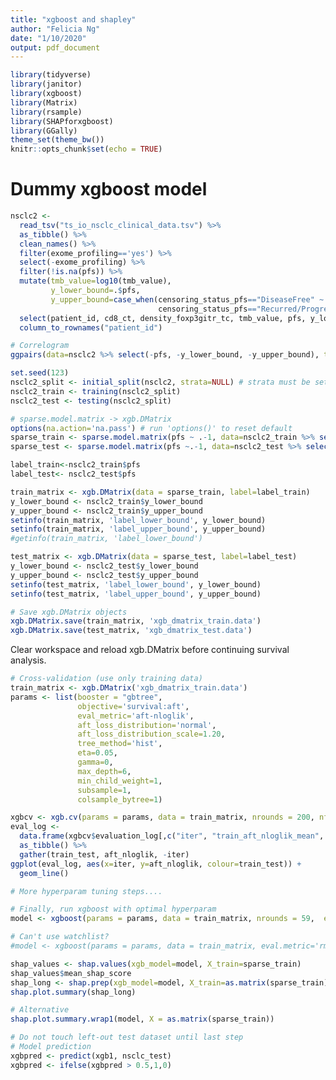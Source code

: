 ---
title: "xgboost and shapley"
author: "Felicia Ng"
date: "1/10/2020"
output: pdf_document
---

```{r setup, include=FALSE}
library(tidyverse)
library(janitor)
library(xgboost)
library(Matrix)
library(rsample)
library(SHAPforxgboost)
library(GGally)
theme_set(theme_bw())
knitr::opts_chunk$set(echo = TRUE)
```

# Dummy xgboost model

```{r data}
nsclc2 <- 
  read_tsv("ts_io_nsclc_clinical_data.tsv") %>% 
  as_tibble() %>%  
  clean_names() %>%  
  filter(exome_profiling=='yes') %>% 
  select(-exome_profiling) %>%  
  filter(!is.na(pfs)) %>% 
  mutate(tmb_value=log10(tmb_value),
         y_lower_bound=.$pfs,
         y_upper_bound=case_when(censoring_status_pfs=="DiseaseFree" ~ +Inf, 
                                 censoring_status_pfs=="Recurred/Progressed" ~ .$pfs)) %>%
  select(patient_id, cd8_ct, density_foxp3gitr_tc, tmb_value, pfs, y_lower_bound, y_upper_bound) %>% 
  column_to_rownames("patient_id")

# Correlogram
ggpairs(data=nsclc2 %>% select(-pfs, -y_lower_bound, -y_upper_bound), title="NSCLC")

set.seed(123)
nsclc2_split <- initial_split(nsclc2, strata=NULL) # strata must be set to NULL if there are missing values
nsclc2_train <- training(nsclc2_split) 
nsclc2_test <- testing(nsclc2_split)
```

```{r xgbdmatrix}
# sparse.model.matrix -> xgb.DMatrix
options(na.action='na.pass') # run 'options()' to reset default
sparse_train <- sparse.model.matrix(pfs ~ .-1, data=nsclc2_train %>% select(-y_lower_bound, -y_upper_bound))
sparse_test <- sparse.model.matrix(pfs ~.-1, data=nsclc2_test %>% select(-y_lower_bound, -y_upper_bound))

label_train<-nsclc2_train$pfs
label_test<- nsclc2_test$pfs

train_matrix <- xgb.DMatrix(data = sparse_train, label=label_train)
y_lower_bound <- nsclc2_train$y_lower_bound
y_upper_bound <- nsclc2_train$y_upper_bound
setinfo(train_matrix, 'label_lower_bound', y_lower_bound)
setinfo(train_matrix, 'label_upper_bound', y_upper_bound)
#getinfo(train_matrix, 'label_lower_bound')

test_matrix <- xgb.DMatrix(data = sparse_test, label=label_test)
y_lower_bound <- nsclc2_test$y_lower_bound
y_upper_bound <- nsclc2_test$y_upper_bound
setinfo(test_matrix, 'label_lower_bound', y_lower_bound)
setinfo(test_matrix, 'label_upper_bound', y_upper_bound)

# Save xgb.DMatrix objects
xgb.DMatrix.save(train_matrix, 'xgb_dmatrix_train.data')
xgb.DMatrix.save(test_matrix, 'xgb_dmatrix_test.data')
```

Clear workspace and reload xgb.DMatrix before continuing survival analysis.

```{r cv}
# Cross-validation (use only training data)
train_matrix <- xgb.DMatrix('xgb_dmatrix_train.data')
params <- list(booster = "gbtree",
               objective='survival:aft',
               eval_metric='aft-nloglik',
               aft_loss_distribution='normal',
               aft_loss_distribution_scale=1.20,
               tree_method='hist',
               eta=0.05, 
               gamma=0, 
               max_depth=6,
               min_child_weight=1, 
               subsample=1, 
               colsample_bytree=1)

xgbcv <- xgb.cv(params = params, data = train_matrix, nrounds = 200, nfold = 5, showsd = T, stratified = T, early_stopping_rounds = 10, maximize = F)
eval_log <- 
  data.frame(xgbcv$evaluation_log[,c("iter", "train_aft_nloglik_mean", "test_aft_nloglik_mean")]) %>% 
  as_tibble() %>% 
  gather(train_test, aft_nloglik, -iter)
ggplot(eval_log, aes(x=iter, y=aft_nloglik, colour=train_test)) + 
  geom_line()

# More hyperparam tuning steps....

# Finally, run xgboost with optimal hyperparam
model <- xgboost(params = params, data = train_matrix, nrounds = 59,  early_stopping_rounds = 10, maximize = F)

# Can't use watchlist?
#model <- xgboost(params = params, data = train_matrix, eval.metric='rmse', nrounds = 50, watchlist = list(val=test_matrix, train=train_matrix), early.stop.round = 10, maximize = F)
```

```{r shapley}
shap_values <- shap.values(xgb_model=model, X_train=sparse_train)
shap_values$mean_shap_score
shap_long <- shap.prep(xgb_model=model, X_train=as.matrix(sparse_train))
shap.plot.summary(shap_long)

# Alternative
shap.plot.summary.wrap1(model, X = as.matrix(sparse_train))
```

```{r test}
# Do not touch left-out test dataset until last step
# Model prediction
xgbpred <- predict(xgb1, nsclc_test)
xgbpred <- ifelse(xgbpred > 0.5,1,0)
```

